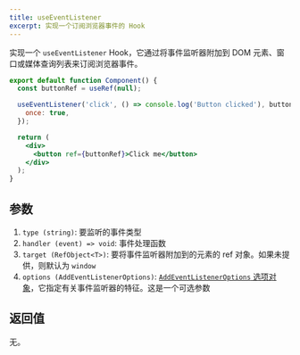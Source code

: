```yaml
---
title: useEventListener
excerpt: 实现一个订阅浏览器事件的 Hook
---
```


实现一个 `useEventListener` Hook，它通过将事件监听器附加到 DOM 元素、窗口或媒体查询列表来订阅浏览器事件。

```jsx
export default function Component() {
  const buttonRef = useRef(null);

  useEventListener('click', () => console.log('Button clicked'), buttonRef, {
    once: true,
  });

  return (
    <div>
      <button ref={buttonRef}>Click me</button>
    </div>
  );
}
```

## 参数

1. `type (string)`: 要监听的事件类型
2. `handler (event) => void`: 事件处理函数
3. `target (RefObject<T>)`: 要将事件监听器附加到的元素的 ref 对象。如果未提供，则默认为 `window`
4. `options (AddEventListenerOptions)`:  [`AddEventListenerOptions` 选项对象](https://developer.mozilla.org/en-US/docs/Web/API/EventTarget/addEventListener#options)，它指定有关事件监听器的特征。这是一个可选参数

## 返回值

无。
